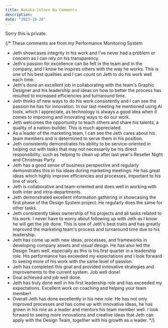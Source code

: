 ```yaml
---
title: Nakaka-Inlove Na Comments
description:
date: "2023-10-26"
---
```


Sorry this is private.

{/* 
These comments are from my Performance Monitoring System

- Jeth showcases integrity in his work and I've never had a problem or concern as I can rely on his transparency.
- Jeth's passion for excellence can be felt in the team and in the company, and I know he inspires others with the way he works. This is one of his best qualities and I can count on Jeth to do his work well each time.
- Jeth's done an excellent job in collaborating with the team's Graphic Designer and his leadership and ideas on how to better the process has resulted to increased efficiencies and turnaround time.
- Jeth thinks of new ways to do his work consistently and I can see the passion he has for innovation. In our last meeting he mentioned using AI tools, which I appreciate, as technology is always a good idea when it comes to improving and innovating ways to do our work.
- Jeth welcomes the opportunity to teach others and share his talents, a quality of a nation-builder. This is much appreciated.
- As a leader of the marketing team, I can see the Jeth cares about his team members and is determined to serve them in his position.
- Jeth consistently demonstrates his ability to be service-oriented in helping out with tasks that may not necessarily be his direct responsibility, such as helping to clean up after last year's Reseller Night and Christmas Party.
- Jeth has a good sense of business perspective and regularly demonstrates this in his ideas during marketing meetings. He has great ideas which highly improve efficiencies and processes, important to his line of work.
- Jeth is collaborative and team-oriented and does well in working with both inter and intra-departments.
- Jeth demonstrated excellent information gathering in showcasing the first phase of the Design System project. He regularly does the same for other tasks.
- Jeth consistently takes ownership of his projects and all tasks related to his work. I never have to worry about following up with Jeth as I know he will get the job done. This is one of Jeth's best traits and has greatly improved the marketing team's process and turnaround time due to his leadership.
- Jeth has come up with new ideas, processes, and frameworks in developing company assets and visual design. He has also led the Design Team well, especially as this is his first quarter in a leadership role. His performance has exceeded my expectations and I look forward to seeing more of his work with the same level of passion.
- Jeth has completed this goal and provided innovative strategies and improvements to the current system. Job well done!
- Goal achieved and job well done.
- Jeth has truly done well in his first leadership role and has exceeded my expectations. Excellent work on coaching and helping your team member!
- Overall Jeth has done excellently in his new role. He has not only improved processes and has come up with innovative ideas, he has grown in his role as a leader and mentors his team member well. I look forward to seeing more innovations and creative ideas that Jeth can apply with the Design Team, together with his growth as a leader. */}
